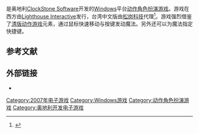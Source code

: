 {{Expand English|Avencast: Rise of the Mage|topic=vg|time=2015-01-24T15:33:12+00:00}}
{{NoteTA
| G1=Games
}}
{{Infobox VG
| title=暗黑魔法師：崛起
| english = Avencast：Rise of Mage
| image = 
| developer = [[ClockStone_Software|ClockStone Software]]
| publisher = {{Vgrelease new|NA|[[Lighthouse_Interactive|Lighthouse Interactive]]|TW|[[松岗科技|松岗科技]]}}
| released={{vgrelease new|NA|2007年10月30日|PAL|2007年11月16日|TW|2008年8月30日}}
| genre = [[動作角色扮演遊戲|动作角色扮演]]
| modes = [[单人电子游戏|单人]]
| platforms = [[Microsoft_Windows|Windows]]
}}

{{vgname|暗黑魔法師：崛起|en=Avencast: Rise of the Mage|中国大陆也译作“'''艾云卡斯之法师的崛起'''”}}是奥地利[[ClockStone_Software|ClockStone Software]]开发的[[Windows|Windows]]平台[[动作角色扮演游戏|动作角色扮演游戏]]。游戏在西方由[[Lighthouse_Interactive|Lighthouse Interactive]]发行，台湾中文版由[[松岗科技|松岗科技]]代理<ref>{{cite web|author=Ken|title=次世代動作角色扮演新體驗 中文版《暗黑魔法師：崛起》正式登台|url=http://gnn.gamer.com.tw/6/32206.html|publisher=巴哈姆特電玩資訊站|accessdate=2015-01-06|date=2008-08-29|archive-date=2016-03-04|archive-url=https://web.archive.org/web/20160304084147/http://gnn.gamer.com.tw/6/32206.html|dead-url=no}}</ref>。游戏强烈借鉴了[[清版动作游戏|清版动作游戏]]元素，通过鼠标快速移动与按键发动魔法。另外还可以为魔法指定快捷键。

== 参考文献==
{{reflist}}

== 外部链接 ==

* {{Official website|http://www.avencast.com/}}

{{DEFAULTSORT:Avencast: Rise Of The Mage}}
[[Category:2007年电子游戏|Category:2007年电子游戏]]
[[Category:Windows游戏|Category:Windows游戏]]
[[Category:动作角色扮演游戏|Category:动作角色扮演游戏]]
[[Category:奥地利开发电子游戏|Category:奥地利开发电子游戏]]

{{arpg-videogame-stub}}